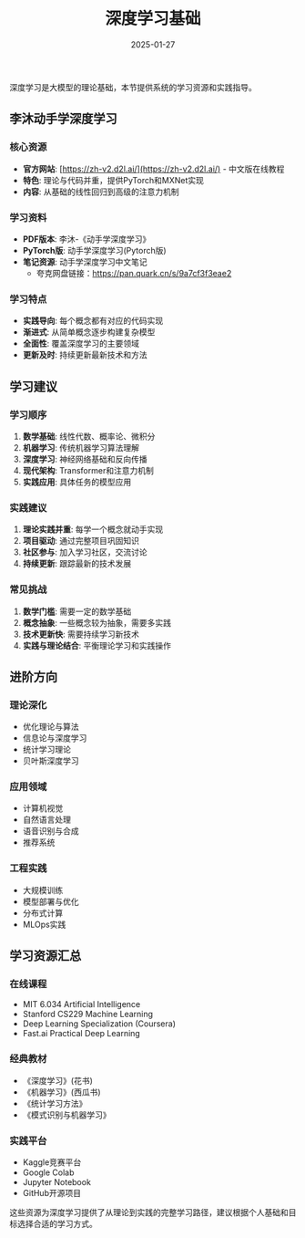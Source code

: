 ﻿---
title: "深度学习基础"
description: "深度学习基础知识：李沐动手学深度学习、NLP、机器学习资源"
date: "2025-01-27"
tags:
  - deep-learning
  - d2l
  - nlp
  - machine-learning
---

深度学习是大模型的理论基础，本节提供系统的学习资源和实践指导。

## 李沐动手学深度学习

### 核心资源

- **官方网站**: [https://zh-v2.d2l.ai/](https://zh-v2.d2l.ai/) - 中文版在线教程
- **特色**: 理论与代码并重，提供PyTorch和MXNet实现
- **内容**: 从基础的线性回归到高级的注意力机制

### 学习资料

- **PDF版本**: 李沐-《动手学深度学习》
- **PyTorch版**: 动手学深度学习(Pytorch版)
- **笔记资源**: 动手学深度学习中文笔记
  - 夸克网盘链接：https://pan.quark.cn/s/9a7cf3f3eae2

### 学习特点

- **实践导向**: 每个概念都有对应的代码实现
- **渐进式**: 从简单概念逐步构建复杂模型
- **全面性**: 覆盖深度学习的主要领域
- **更新及时**: 持续更新最新技术和方法

## 学习建议

### 学习顺序

1. **数学基础**: 线性代数、概率论、微积分
2. **机器学习**: 传统机器学习算法理解
3. **深度学习**: 神经网络基础和反向传播
4. **现代架构**: Transformer和注意力机制
5. **实践应用**: 具体任务的模型应用

### 实践建议

1. **理论实践并重**: 每学一个概念就动手实现
2. **项目驱动**: 通过完整项目巩固知识
3. **社区参与**: 加入学习社区，交流讨论
4. **持续更新**: 跟踪最新的技术发展

### 常见挑战

1. **数学门槛**: 需要一定的数学基础
2. **概念抽象**: 一些概念较为抽象，需要多实践
3. **技术更新快**: 需要持续学习新技术
4. **实践与理论结合**: 平衡理论学习和实践操作

## 进阶方向

### 理论深化

- 优化理论与算法
- 信息论与深度学习
- 统计学习理论
- 贝叶斯深度学习

### 应用领域

- 计算机视觉
- 自然语言处理
- 语音识别与合成
- 推荐系统

### 工程实践

- 大规模训练
- 模型部署与优化
- 分布式计算
- MLOps实践

## 学习资源汇总

### 在线课程

- MIT 6.034 Artificial Intelligence
- Stanford CS229 Machine Learning
- Deep Learning Specialization (Coursera)
- Fast.ai Practical Deep Learning

### 经典教材

- 《深度学习》(花书)
- 《机器学习》(西瓜书)
- 《统计学习方法》
- 《模式识别与机器学习》

### 实践平台

- Kaggle竞赛平台
- Google Colab
- Jupyter Notebook
- GitHub开源项目

这些资源为深度学习提供了从理论到实践的完整学习路径，建议根据个人基础和目标选择合适的学习方式。
